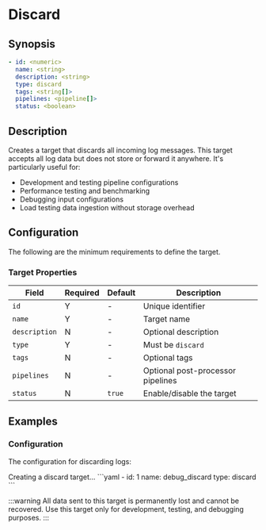 # Discard

## Synopsis

```yaml
- id: <numeric>
  name: <string>
  description: <string>
  type: discard
  tags: <string[]>
  pipelines: <pipeline[]>
  status: <boolean>
```

## Description

Creates a target that discards all incoming log messages. This target accepts all log data but does not store or forward it anywhere. It's particularly useful for:

- Development and testing pipeline configurations
- Performance testing and benchmarking
- Debugging input configurations
- Load testing data ingestion without storage overhead

## Configuration

The following are the minimum requirements to define the target.

### Target Properties

|Field|Required|Default|Description|
|---|---|---|---|
|`id`|Y|-|Unique identifier|
|`name`|Y|-|Target name|
|`description`|N|-|Optional description|
|`type`|Y|-|Must be `discard`|
|`tags`|N|-|Optional tags|
|`pipelines`|N|-|Optional post-processor pipelines|
|`status`|N|`true`|Enable/disable the target|

## Examples

### Configuration

The configuration for discarding logs:

<ExampleGrid>
  <CommentCol>
    Creating a discard target...
  </CommentCol>
  <CodeCol>
    ```yaml
    - id: 1
      name: debug_discard
      type: discard
    ```
  </CodeCol>
</ExampleGrid>

:::warning
All data sent to this target is permanently lost and cannot be recovered. Use this target only for development, testing, and debugging purposes.
:::